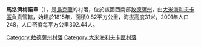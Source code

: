 {{coord|47|3|2|N|30|12|9|E|scale:30000|display=title}}

'''馬洛濟梅諾韋'''（{{lang-uk|Малозименове}}），是[[烏克蘭|烏克蘭]]的村落，位於該國西南部[[敖德薩州|敖德薩州]]，由[[大米海利夫卡區|大米海利夫卡區]]負責管轄，始建於1815年，面積0.82平方公里，海拔高度31米，2001年人口248，人口密度每平方公里302.44人。

{{DEFAULTSORT:Малозименове}}
[[Category:敖德薩州村落|Category:敖德薩州村落]]
[[Category:大米海利夫卡區村落|Category:大米海利夫卡區村落]]


{{Odessa-geo-stub}}